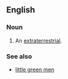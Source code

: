 ==English==

===Noun===
{{en-noun|head=[[bug]]-[[eyed]] [[monster]]}}

# {{context|science fiction|derogatory}} An [[extraterrestrial]].

===See also===
* [[little green men]]
